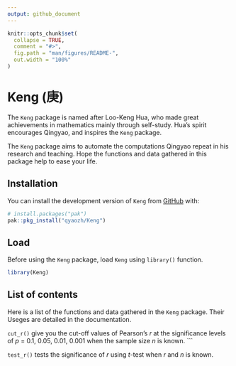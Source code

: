 ```yaml
---
output: github_document
---
```


<!-- README.md is generated from README.Rmd. Please edit that file -->

```r
knitr::opts_chunk$set(
  collapse = TRUE,
  comment = "#>",
  fig.path = "man/figures/README-",
  out.width = "100%"
)
```

# Keng (庚)

<!-- badges: start -->
<!-- badges: end -->

The `Keng` package is named after Loo-Keng Hua, who made great achievements in mathematics mainly through self-study. Hua's spirit encourages Qingyao, and inspires the `Keng` package.

The `Keng` package aims to automate the computations Qingyao repeat in his research and teaching. Hope the functions and data gathered in this package help to ease your life.

## Installation

You can install the development version of `Keng` from [GitHub](https://github.com/) with:

``` r
# install.packages("pak")
pak::pkg_install("qyaozh/Keng")
```

## Load

Before using the `Keng` package, load `Keng` using `library()` function.

```r
library(Keng)
```

## List of contents

Here is a list of the functions and data gathered in the `Keng` package. Their Useges are detailed in the documentation.

`cut_r()` give you the cut-off values of Pearson's *r* at the significance levels of *p* = 0.1, 0.05, 0.01, 0.001 when the sample size *n* is known.
```

`test_r()` tests the significance of *r* using *t*-test when *r* and *n* is known.


